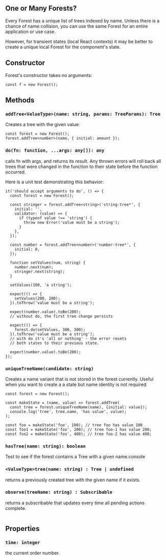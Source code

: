 ## One or Many Forests?

Every Forest has a unique list of trees indexed by name. Unless there is a chance of name collision,
you can use the same Forest for an entire application or use case.

However, for transient states (local React contexts) it may be better to create a unique local
Forest for the component's state.

## Constructor

Forest's constructor takes no arguments:

```
const f = new Forest();
```

## Methods


###  `addTree<ValueType>(name: string, params: TreeParams): Tree`

Creates a tree with the given value:

```
const forest = new Forest();
forest.addTree<number>(name, { initial: amount });
```

### `do(fn: function, ...args: any[]): any`

calls fn with args, and returns its result. Any thrown errors will roll back all trees
that were changed in the function to their state before the function occurred.

Here is a unit test demonstrating this behavior:

```
it('should accept arguments to do', () => {
  const forest = new Forest();

  const stringer = forest.addTree<string>('string-tree*', {
    initial: '',
    validator: (value) => {
      if (typeof value !== 'string') {
        throw new Error('value must be a string');
      }
    },
  });

  const number = forest.addTree<number>('number-tree*', {
    initial: 0,
  });

  function setValues(num, string) {
    number.next(num);
    stringer.next(string);
  }

  setValues(100, 'a string');

  expect(() => {
    setValues(200, 200);
  }).toThrow('value must be a string');

  expect(number.value).toBe(200);
  // without do, the first tree change persists

  expect(() => {
    forest.do(setValues, 300, 300);
  }).toThrow('value must be a string');
  // with do it's 'all or nothing' - the error resets
  // both states to their previous state.

  expect(number.value).toBe(200);
});
```

### `uniqueTreeName(candidate: string)`

Creates a name variant that is not stored in the forest currently.
Useful when you want to create a a state but name identity is not required.

```
const forest = new Forest();

const makeState = (name, value) => forest.addTree(
  const tree = forest.uniqueTreeName(name), {initial: value});
  console.log('tree', tree.name, 'has value', value);
);

const foo = makeState('foo', 100); // tree foo has value 100
const foo1 = makeState('foo', 200); // tree foo-1 has value 200;
const foo2 = makeState('foo', 400); // tree foo-2 has value 400;
```

### `hasTree(name: string): boolean`

Test to see if the forest contains a Tree with a given name.console

### `<ValueType>tree(name: string) : Tree | undefined`

returns a previously created tree with the given name if it exists.

### `observe(treeName: string) : Subscribable`

returns a subscribable that updates every time all pending actions complete.

```

```

## Properties

### `time: integer`

the current order number.

